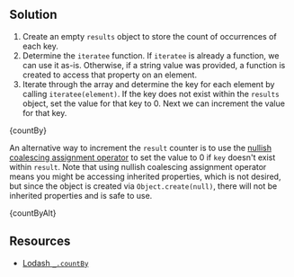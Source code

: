 

## Solution

1. Create an empty `results` object to store the count of occurrences of each key.
1. Determine the `iteratee` function. If `iteratee` is already a function, we can use it as-is. Otherwise, if a string value was provided, a function is created to access that property on an element.
1. Iterate through the array and determine the key for each element by calling `iteratee(element)`. If the key does not exist within the `results` object, set the value for that key to 0. Next we can increment the value for that key.

<MDXCodeBlock>{countBy}</MDXCodeBlock>

An alternative way to increment the `result` counter is to use the [nullish coalescing assignment operator](https://developer.mozilla.org/en-US/docs/Web/JavaScript/Reference/Operators/Nullish_coalescing_assignment) to set the value to 0 if `key` doesn't exist within `result`. Note that using nullish coalescing assignment operator means you might be accessing inherited properties, which is not desired, but since the object is created via `Object.create(null)`, there will not be inherited properties and is safe to use.

<MDXCodeBlock>{countByAlt}</MDXCodeBlock>

## Resources

- [Lodash `_.countBy`](https://lodash.com/docs/#countBy)

